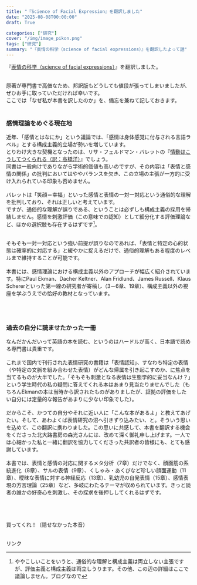 ```yaml
---
title: "『Science of Facial Expression』を翻訳しました"
date: "2025-08-08T00:00:00"
draft: True

categories: ["研究"]
cover: "/img/image_pikon.png"
tags: ["研究"]
summary: "『表情の科学（science of facial expressions）』を翻訳したよって話"
---
```

<script type="text/javascript" src="//ajax.googleapis.com/ajax/libs/jquery/3.1.1/jquery.min.js"></script>
<script language="JavaScript">
$(document).ready( function () {
   $("a[href^='http']:not([href*='" + location.hostname + "'])").attr('target', '_blank');
})
</script>

『[表情の科学（science of facial expressions）](https://www.kitaohji.com/book/b666026.html)』を翻訳しました。<br>
<br>

原著が専門書で高価なため、邦訳版もどうしても値段が張ってしまいましたが、ぜひお手に取っていただければ幸いです。<br>
ここでは「なぜ私が本書を訳したのか」を、備忘を兼ねて記しておきます。<br>
<br>

### 感情理論をめぐる現在地
近年、「感情とはなにか」という議論では、「感情は身体感覚に付与される言語ラベル」とする構成主義的立場が勢いを増しています。<br>
とりわけ大きな契機となったのは、リサ・フェルドマン・バレットの『[情動はこうしてつくられる（訳：高橋洋）](https://amzn.to/47lW5qy)』でしょう。<br>
同書は一般向けでありながら学術的価値も高いのですが、その内容は「表情と感情の関係」の批判においてはややバランスを欠き、この立場の主張が一方的に受け入れられている印象も否めません。<br>
<br>
バレットは「笑顔＝幸福」といった感情と表情の一対一対応という通俗的な理解を批判しており、それは正しいと考えています。<br>
ですが、通俗的な理解が誤りである、ということは必ずしも構成主義の採用を帰結しません。感情を刺激評価（この意味での認知）として細分化する評価理論など、ほかの選択肢も存在するはずです[^1]。
<br>
<br>

そもそも一対一対応という強い前提が誤りなのであれば、「表情と特定の心的状態は確率的に対応する」と緩やかに捉えるだけで、通俗的理解もある程度のレベルまで維持することが可能です。<br>
<br>
本書には、感情理論における構成主義以外のアプローチが幅広く紹介されています。特にPaul Ekman、Dacher Keltner、Alan Fridlund、James Russell、Klaus Schererといった第一線の研究者が寄稿し（3－6章、19章）、構成主義以外の視座を学ぶうえでの恰好の教材となっています。<br>
<br>

<br>

### 過去の自分に読ませたかった一冊
なんだかんだいって英語の本を読む、というのはハードルが高く、日本語で読める専門書は貴重です。<br>
<br>
これまで国内で刊行された表情研究の書籍は「表情認知」、すなわち特定の表情（や特定の文脈を組み合わせた表情）がどんな帰属を引き起こすのか、に焦点を当てるものが大半でした。「そもそも刺激となる表情は生態学的に妥当なんけ？」という学生時代の私の疑問に答えてくれる本はあまり見当たりませんでした（もちろんEkmanの本は当時から訳されたものがありましたが、証拠の評価をしたい自分には定量的な報告があまりに少ない印象でした）。<br>
<br>
だからこそ、かつての自分やそれに近い人に「こんな本があるよ」と教えてあげたい。そして、あわよくば表情研究の沼へ引きずり込みたい、と。そういう思いを込めて、この翻訳に携わりました。この思いに共感して、本書を翻訳する機会をくださった北大路書房の森光さんには、改めて深く御礼申し上げます。一人では心細かった私と一緒に翻訳を協力してくださった共訳者の皆様にも、とても感謝しています。<br>
<br>
本書では、表情と感情の対応に関するメタ分析（7章）だけでなく、顔面筋の系統進化（8章）、サルの表情（9章）、くしゃみ・あくびなど珍しい顔面運動（11章）、曖昧な表情に対する神経反応（13章）、乳幼児の自発表情（15章）、感情表現の方言理論（25章）など、多岐にわたるテーマが収められています。きっと読者の誰かの好奇心を刺激し、その探求を後押ししてくれるはずです。<br>
<br>
<br>
<br>
<br>
買ってくれ！（隠せなかった本音）
<br>
<br>

<!-- START MoshimoAffiliateEasyLink -->
<script type="text/javascript">
(function(b,c,f,g,a,d,e){b.MoshimoAffiliateObject=a;
b[a]=b[a]||function(){arguments.currentScript=c.currentScript
||c.scripts[c.scripts.length-2];(b[a].q=b[a].q||[]).push(arguments)};
c.getElementById(a)||(d=c.createElement(f),d.src=g,
d.id=a,e=c.getElementsByTagName("body")[0],e.appendChild(d))})
(window,document,"script","//dn.msmstatic.com/site/cardlink/bundle.js?20220329","msmaflink");
msmaflink({"n":"表情の科学: 歴史と論争,研究の最前線","b":"北大路書房","t":"","d":"https:\/\/m.media-amazon.com","c_p":"","p":["\/images\/I\/51PZjtSVBhL._SL500_.jpg"],"u":{"u":"https:\/\/www.amazon.co.jp\/dp\/4762832952","t":"amazon","r_v":""},"v":"2.1","b_l":[{"id":1,"u_tx":"Amazonで見る","u_bc":"#f79256","u_url":"https:\/\/www.amazon.co.jp\/dp\/4762832952","a_id":1842760,"p_id":170,"pl_id":27060,"pc_id":185,"s_n":"amazon","u_so":1},{"id":2,"u_tx":"楽天市場で見る","u_bc":"#f76956","u_url":"https:\/\/search.rakuten.co.jp\/search\/mall\/%E8%A1%A8%E6%83%85%E3%81%AE%E7%A7%91%E5%AD%A6%3A%20%E6%AD%B4%E5%8F%B2%E3%81%A8%E8%AB%96%E4%BA%89%2C%E7%A0%94%E7%A9%B6%E3%81%AE%E6%9C%80%E5%89%8D%E7%B7%9A\/","a_id":1824263,"p_id":54,"pl_id":27059,"pc_id":54,"s_n":"rakuten","u_so":2},{"id":3,"u_tx":"Yahoo!ショッピングで見る","u_bc":"#66a7ff","u_url":"https:\/\/shopping.yahoo.co.jp\/search?first=1\u0026p=%E8%A1%A8%E6%83%85%E3%81%AE%E7%A7%91%E5%AD%A6%3A%20%E6%AD%B4%E5%8F%B2%E3%81%A8%E8%AB%96%E4%BA%89%2C%E7%A0%94%E7%A9%B6%E3%81%AE%E6%9C%80%E5%89%8D%E7%B7%9A","a_id":1845435,"p_id":1225,"pl_id":27061,"pc_id":1925,"s_n":"yahoo","u_so":3}],"eid":"K1Yst","s":"s"});
</script>
<div id="msmaflink-K1Yst">リンク</div>
<!-- MoshimoAffiliateEasyLink END -->

[^1]:ややこしいことをいうと、通俗的な理解と構成主義は両立しない主張ですが、評価主義と構成主義は両立しうります。その他、この辺の詳細はここで議論しません。ブログなので